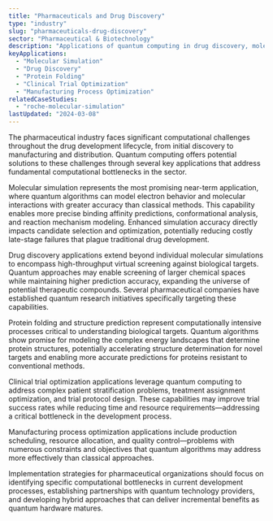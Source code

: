 ```yaml
---
title: "Pharmaceuticals and Drug Discovery"
type: "industry"
slug: "pharmaceuticals-drug-discovery"
sector: "Pharmaceutical & Biotechnology"
description: "Applications of quantum computing in drug discovery, molecular modeling, and pharmaceutical development processes."
keyApplications:
  - "Molecular Simulation"
  - "Drug Discovery"
  - "Protein Folding"
  - "Clinical Trial Optimization"
  - "Manufacturing Process Optimization"
relatedCaseStudies:
  - "roche-molecular-simulation"
lastUpdated: "2024-03-08"
---
```


The pharmaceutical industry faces significant computational challenges throughout the drug development lifecycle, from initial discovery to manufacturing and distribution. Quantum computing offers potential solutions to these challenges through several key applications that address fundamental computational bottlenecks in the sector.

Molecular simulation represents the most promising near-term application, where quantum algorithms can model electron behavior and molecular interactions with greater accuracy than classical methods. This capability enables more precise binding affinity predictions, conformational analysis, and reaction mechanism modeling. Enhanced simulation accuracy directly impacts candidate selection and optimization, potentially reducing costly late-stage failures that plague traditional drug development.

Drug discovery applications extend beyond individual molecular simulations to encompass high-throughput virtual screening against biological targets. Quantum approaches may enable screening of larger chemical spaces while maintaining higher prediction accuracy, expanding the universe of potential therapeutic compounds. Several pharmaceutical companies have established quantum research initiatives specifically targeting these capabilities.

Protein folding and structure prediction represent computationally intensive processes critical to understanding biological targets. Quantum algorithms show promise for modeling the complex energy landscapes that determine protein structures, potentially accelerating structure determination for novel targets and enabling more accurate predictions for proteins resistant to conventional methods.

Clinical trial optimization applications leverage quantum computing to address complex patient stratification problems, treatment assignment optimization, and trial protocol design. These capabilities may improve trial success rates while reducing time and resource requirements—addressing a critical bottleneck in the development process.

Manufacturing process optimization applications include production scheduling, resource allocation, and quality control—problems with numerous constraints and objectives that quantum algorithms may address more effectively than classical approaches.

Implementation strategies for pharmaceutical organizations should focus on identifying specific computational bottlenecks in current development processes, establishing partnerships with quantum technology providers, and developing hybrid approaches that can deliver incremental benefits as quantum hardware matures.